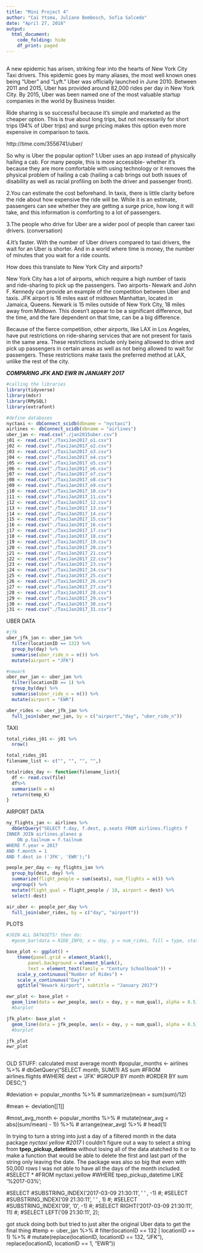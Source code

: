 ```yaml
---
title: "Mini Project 4"
author: "Cai Ytsma, Juliane Bombosch, Sofia Salcedo"
date: "April 27, 2018"
output: 
  html_document:
    code_folding: hide
    df_print: paged
---
```


##
  A new epidemic has arisen, striking fear into the hearts of New York City Taxi drivers. This epidemic goes by many aliases, the most well known ones being "Uber" and "Lyft." Uber was officially launched in June 2010. Between 2011 and 2015, Uber has provided around 82,000 rides per day in New York City. By 2015, Uber was been named one of the most valuable startup companies in the world by Business Insider.
  
 Ride sharing is so successful because it’s simple and marketed as the cheaper option. This is true about long trips, but not necessarily for short trips (94% of Uber trips) and surge pricing makes this option even more expensive in comparison to taxis. 
 
http://time.com/3556741/uber/

So why is Uber the popular option? 
1.Uber uses an app instead of physically hailing a cab. For many people, this is more accessible- whether it’s because they are more comfortable with using technology or it removes the physical problem of hailing a cab (hailing a cab brings out both issues of disability as well as racial profiling on both the driver and passenger front).

2.You can estimate the cost beforehand. In taxis, there is little clarity before the ride about how expensive the ride will be. While it is an estimate, passengers can see whether they are getting a surge price, how long it will take, and this information is comforting to a lot of passengers. 

3.The people who drive for Uber are a wider pool of people than career taxi drivers. (conversation)

4.It’s faster. With the number of Uber drivers compared to taxi drivers, the wait for an Uber is shorter. And in a world where time is money, the number of minutes that you wait for a ride counts.

How does this translate to New York City and airports? 

New York City has a lot of airports, which require a high number of taxis and ride-sharing to pick up the passengers. Two airports- Newark and John F. Kennedy can provide an example of the competition between Uber and taxis. JFK airport is 16 miles east of midtown Manhattan, located in Jamaica, Queens. Newark is 15 miles outside of New York City, 18 miles away from Midtown. This doesn’t appear to be a significant difference, but the time, and the fare dependent on that time, can be a big difference. 

Because of the fierce competition, other airports, like LAX in Los Angeles, have put restrictions on ride-sharing services that are not present for taxis in the same area. These restrictions include only being allowed to drive and pick up passengers in certain areas as well as not being allowed to wait for passengers. These restrictions make taxis the preferred method at LAX, unlike the rest of the city.


***COMPARING JFK AND EWR IN JANUARY 2017***


```r
#calling the libraries
library(tidyverse)
library(mdsr)
library(RMySQL)
library(extrafont)

#define databases
nyctaxi <- dbConnect_scidb(dbname = "nyctaxi")
airlines <- dbConnect_scidb(dbname = "airlines")
uber_jan <- read.csv("./jan2015uber.csv")
j01 <- read.csv("./TaxiJan2017_o1.csv")
j02 <- read.csv("./TaxiJan2017_o2.csv")
j03 <- read.csv("./TaxiJan2017_o3.csv")
j04 <- read.csv("./TaxiJan2017_o4.csv")
j05 <- read.csv("./TaxiJan2017_o5.csv")
j06 <- read.csv("./TaxiJan2017_o6.csv")
j07 <- read.csv("./TaxiJan2017_o7.csv")
j08 <- read.csv("./TaxiJan2017_o8.csv")
j09 <- read.csv("./TaxiJan2017_o9.csv")
j10 <- read.csv("./TaxiJan2017_10.csv")
j11 <- read.csv("./TaxiJan2017_11.csv")
j12 <- read.csv("./TaxiJan2017_12.csv")
j13 <- read.csv("./TaxiJan2017_13.csv")
j14 <- read.csv("./TaxiJan2017_14.csv")
j15 <- read.csv("./TaxiJan2017_15.csv")
j16 <- read.csv("./TaxiJan2017_16.csv")
j17 <- read.csv("./TaxiJan2017_17.csv")
j18 <- read.csv("./TaxiJan2017_18.csv")
j19 <- read.csv("./TaxiJan2017_19.csv")
j20 <- read.csv("./TaxiJan2017_20.csv")
j21 <- read.csv("./TaxiJan2017_21.csv")
j22 <- read.csv("./TaxiJan2017_22.csv")
j23 <- read.csv("./TaxiJan2017_23.csv")
j24 <- read.csv("./TaxiJan2017_24.csv")
j25 <- read.csv("./TaxiJan2017_25.csv")
j26 <- read.csv("./TaxiJan2017_26.csv")
j27 <- read.csv("./TaxiJan2017_27.csv")
j28 <- read.csv("./TaxiJan2017_28.csv")
j29 <- read.csv("./TaxiJan2017_29.csv")
j30 <- read.csv("./TaxiJan2017_30.csv")
j31 <- read.csv("./TaxiJan2017_31.csv")
```

UBER DATA
```r
#jfk
uber_jfk_jan <- uber_jan %>%
  filter(locationID == 132) %>%
  group_by(day) %>%
  summarise(uber_ride_n = n()) %>%
  mutate(airport = "JFK")

#newark
uber_ewr_jan <- uber_jan %>%
  filter(locationID == 1) %>%
  group_by(day) %>%
  summarise(uber_ride_n = n()) %>%
  mutate(airport = "EWR")

uber_rides <- uber_jfk_jan %>%
  full_join(uber_ewr_jan, by = c("airport","day", "uber_ride_n"))
```
TAXI

```r
total_rides_j01 <- j01 %>%
  nrow()

total_rides_j01
filename_list <- c("", "", "", "",)

totalrides_day <- function(filename_list){
  df <- read.csv(file)
  df%>%
  summarise(N = n)
  return(temp_K)
}

```


AIRPORT DATA
```r
ny_flights_jan <- airlines %>%
  dbGetQuery("SELECT f.day, f.dest, p.seats FROM airlines.flights f
INNER JOIN airlines.planes p
	ON p.tailnum = f.tailnum
WHERE f.year = 2017
AND f.month = 1
AND f.dest in ('JFK', 'EWR');")
```

```r
people_per_day <- ny_flights_jan %>% 
  group_by(dest, day) %>%
  summarize(flight_people = sum(seats), num_flights = n()) %>%
  ungroup() %>%
  mutate(flight_qual = flight_people / 10, airport = dest) %>%
  select(-dest)
```

```r
air_uber <- people_per_day %>%
  full_join(uber_rides, by = c("day", "airport"))


```

PLOTS
```r
#JOIN ALL DATASETS! then do:
  #geom_bar(data = RIDE_INFO, x = day, y = num_rides, fill = type, stat = "identity")

base_plot <- ggplot() +
    theme(panel.grid = element_blank(),
        panel.background = element_blank(),
        text = element_text(family = "Century Schoolbook")) +
    scale_y_continuous("Number of Rides") +
    scale_x_continuous("Day") +
    ggtitle("Newark Airport", subtitle = "January 2017")

ewr_plot <- base_plot +
  geom_line(data = ewr_people, aes(x = day, y = num_qual), alpha = 0.5)
  #barplot

jfk_plot<- base_plot +
  geom_line(data = jfk_people, aes(x = day, y = num_qual), alpha = 0.5)
  #barplot

jfk_plot
ewr_plot
```

```r


```


OLD STUFF:
calculated most average month
#popular_months <- airlines %>%
#  dbGetQuery("SELECT month, SUM(1) AS sum
#FROM airlines.flights
#WHERE dest = 'JFK'
#GROUP BY month
#ORDER BY sum DESC;")

#deviation <- popular_months %>%
#  summarize(mean = sum(sum)/12)

#mean <- deviation[[1]]

#most_avg_month <- popular_months %>%
#  mutate(near_avg = abs((sum/mean) - 1)) %>%
#  arrange(near_avg) %>%
#  head(1)

In trying to turn a string into just a day of a filtered month in the data package *nyctaxi yellow #2017* I couldn't figure out a way to select a string from **tpep_pickup_datetime** without losing all of the data atatched to it or to make a function that would be able to delete the first and last part of the string only leaving the date. The package was also so big that even with 50,000 rows I was not able to have all the days of the month included.
#SELECT * 
#FROM nyctaxi.yellow
#WHERE tpep_pickup_datetime LIKE  '%2017-03%';

#SELECT
#SUBSTRING_INDEX('2017-03-09 21:30:11', ' ' , -1)
#;
#SELECT
#SUBSTRING_INDEX('09 21:30:11', ' ' , 1)
#;
#SELECT
#SUBSTRING_INDEX('09', '0', -1)
#;
#SELECT RIGHT('2017-03-09 21:30:11', 11) 
#;
#SELECT LEFT('09 21:30:11', 2);


got stuck doing both but tried to just alter the original Uber data to get the final thing
#temp <- uber_jan %>%
# filter(locationID == 132 | locationID == 1) %>%
#  mutate(replace(locationID, locationID == 132, "JFK"), replace(locationID, locationID == 1, "EWR"))
